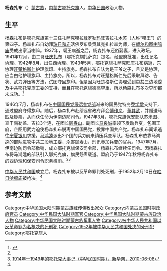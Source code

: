 '''杨森扎布'''（{{bd|1920年||1952年|2月10日}}）[[蒙古族|蒙古族]]，[[内蒙古|内蒙古]][[鄂托克旗|鄂托克旗]]人，[[中华民国|中华民国]]政治人物。

==生平==
杨森扎布是鄂托克旗第十三任[[扎萨克|扎萨克]][[噶拉藏罗勒玛旺吉拉扎木苏|噶拉藏罗勒玛旺吉拉扎木苏]]（人称“噶王”）的第四子。杨森扎布自幼拜[[珠日和庙|珠日和庙]]活佛罗布桑贡其克扎拉森为师，在[[额尔和图喇嘛庙|额尔和图喇嘛庙]]受戒出家当喇嘛。1937年，噶王病逝之后，杨森扎布还俗娶妻，进入政坛。1941年12月，由二哥[[旺庆扎布|旺庆扎布]]（鄂托克旗扎萨克）提名，经盟府批准，出任记名协理。1942年8月，出任西协理。1943年5月，鄂托克旗扎萨克旺庆扎布病逝，东协理[[旺楚格斯仁|旺楚格斯仁]]护理旗印、主持旗务。杨森扎布自认为是王爷之子，且又是协理，应当由他护理旗印、主持旗务。所以，杨森扎布对旺楚格斯仁先后采取拜访、告状、武力弹压等方法，试图夺回旗印。但是因为旺楚格斯仁协理受到[[中共|中共]]三边地委及中共鄂托克旗工委的支持，而且在鄂托克旗德高望重，所以杨森扎布多次夺印都未成功。<ref name=xhw>{{Cite web |url=http://www.etkqnews.com/a/shgc/2012/0802/2091.html |title=人物传，新华网，2013-09-02 |accessdate=2015-04-26 |archive-date=2016-03-04 |archive-url=https://web.archive.org/web/20160304102058/http://www.etkqnews.com/a/shgc/2012/0802/2091.html |dead-url=yes }}</ref>

1946年7月，杨森扎布在[[中国国民党绥远省党部|中国国民党绥远省党部]]派来的国民党特务[[乔学增|乔学增]]支持下，通过盟府夺得旗印。随后，杨森扎布赴绥远省政府拜会[[傅作义|傅作义]]、[[董其武|董其武]]，并赠送马匹及钞票，从而获任命为伊南边防司令。1947年3月，鄂托克旗保安部队苏米图、查干陶勒盖、吉拉3个连，在团长[[顾寿山|顾寿山]]、副团长[[马良诚|马良诚]]率领下发动兵变，包围王府，企图用武力迫使杨森扎布脱离中国国民党，投靠中国共产党。杨森扎布闻讯逃往[[宁夏|宁夏]][[银川|银川]]求援，[[马鸿逵|马鸿逵]]派出2个团的兵力前来镇压兵变军队。杨森扎布依靠马鸿逵的部队进攻中共三段地工委，杀害顾寿山，刑讯参加兵变的官兵。1947年7月，伊南边防司令部撤销，成立鄂托克旗保安司令部，杨森扎布继续任司令。因杨森扎布将马鸿逵的部队引入鄂托克旗，旗民怨声载道。盟府乃于1947年秋将杨森扎布的西协理和保安司令职务撤消。<ref name=xhw/><ref>[http://www.nmg.xinhuanet.com/nmgwq/2010-06/08/content_20015313_2.htm 1914年—1949年的鄂托克大事记（中华民国时期），新华网，2010-06-08]{{dead link|date=2018年3月 |bot=InternetArchiveBot |fix-attempted=yes }}</ref>

[[中华人民共和国|中华人民共和国]]成立后，杨森扎布被以反革命罪判处死刑，于1952年2月10日在[[哈日哈腾庙|哈日哈腾庙]]被枪决。<ref name=xhw/>

==参考文献==
{{reflist}}


[[Category:中华民国大陆时期蒙古族藏传佛教出家众|Category:中华民国大陆时期蒙古族藏传佛教出家众]]
[[Category:内蒙古民国时期政府官员|Category:内蒙古民国时期政府官员]]
[[Category:中华民国大陆时期军官|Category:中华民国大陆时期军官]]
[[Category:中华民国大陆时期蒙古族政治人物|Category:中华民国大陆时期蒙古族政治人物]]
[[Category:中华民国大陆时期蒙古族军事人物|Category:中华民国大陆时期蒙古族军事人物]]
[[Category:被中华人民共和国以反革命罪为名枪决的死刑犯|Category:被中华人民共和国以反革命罪为名枪决的死刑犯]]
[[Category:1952年被中华人民共和国处决的死刑犯|Category:1952年被中华人民共和国处决的死刑犯]]
[[Category:鄂托克旗人|Category:鄂托克旗人]]